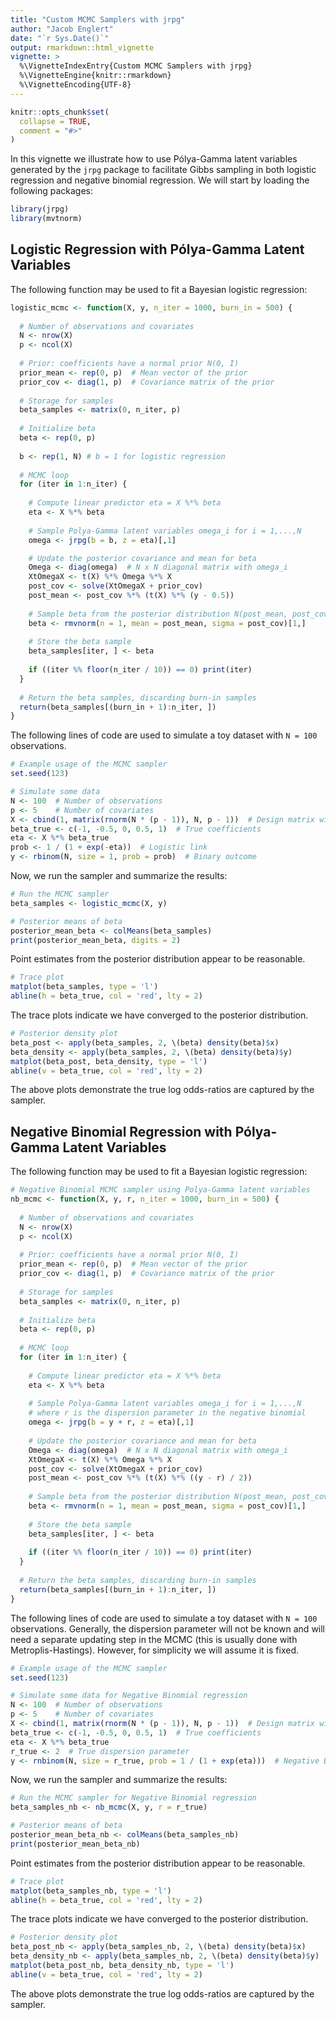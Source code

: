 ```yaml
---
title: "Custom MCMC Samplers with jrpg"
author: "Jacob Englert"
date: "`r Sys.Date()`"
output: rmarkdown::html_vignette
vignette: >
  %\VignetteIndexEntry{Custom MCMC Samplers with jrpg}
  %\VignetteEngine{knitr::rmarkdown}
  %\VignetteEncoding{UTF-8}
---
```


```r
knitr::opts_chunk$set(
  collapse = TRUE,
  comment = "#>"
)
```

In this vignette we illustrate how to use Pólya-Gamma latent variables generated by the `jrpg` package to facilitate Gibbs sampling in both logistic regression and negative binomial regression. We will start by loading the following packages:

```r
library(jrpg)
library(mvtnorm)
```

## Logistic Regression with Pólya-Gamma Latent Variables

The following function may be used to fit a Bayesian logistic regression:
```r
logistic_mcmc <- function(X, y, n_iter = 1000, burn_in = 500) {
  
  # Number of observations and covariates
  N <- nrow(X)
  p <- ncol(X)
  
  # Prior: coefficients have a normal prior N(0, I)
  prior_mean <- rep(0, p)  # Mean vector of the prior
  prior_cov <- diag(1, p)  # Covariance matrix of the prior
  
  # Storage for samples
  beta_samples <- matrix(0, n_iter, p)
  
  # Initialize beta
  beta <- rep(0, p)
  
  b <- rep(1, N) # b = 1 for logistic regression
  
  # MCMC loop
  for (iter in 1:n_iter) {
    
    # Compute linear predictor eta = X %*% beta
    eta <- X %*% beta
    
    # Sample Polya-Gamma latent variables omega_i for i = 1,...,N
    omega <- jrpg(b = b, z = eta)[,1]  

    # Update the posterior covariance and mean for beta
    Omega <- diag(omega)  # N x N diagonal matrix with omega_i
    XtOmegaX <- t(X) %*% Omega %*% X
    post_cov <- solve(XtOmegaX + prior_cov)
    post_mean <- post_cov %*% (t(X) %*% (y - 0.5))
    
    # Sample beta from the posterior distribution N(post_mean, post_cov)
    beta <- rmvnorm(n = 1, mean = post_mean, sigma = post_cov)[1,]
    
    # Store the beta sample
    beta_samples[iter, ] <- beta
    
    if ((iter %% floor(n_iter / 10)) == 0) print(iter)
  }
  
  # Return the beta samples, discarding burn-in samples
  return(beta_samples[(burn_in + 1):n_iter, ])
}
```

The following lines of code are used to simulate a toy dataset with `N = 100` observations.
```r
# Example usage of the MCMC sampler
set.seed(123)

# Simulate some data
N <- 100  # Number of observations
p <- 5    # Number of covariates
X <- cbind(1, matrix(rnorm(N * (p - 1)), N, p - 1))  # Design matrix with intercept
beta_true <- c(-1, -0.5, 0, 0.5, 1)  # True coefficients
eta <- X %*% beta_true
prob <- 1 / (1 + exp(-eta))  # Logistic link
y <- rbinom(N, size = 1, prob = prob)  # Binary outcome
```

Now, we run the sampler and summarize the results:
```r
# Run the MCMC sampler
beta_samples <- logistic_mcmc(X, y)

# Posterior means of beta
posterior_mean_beta <- colMeans(beta_samples)
print(posterior_mean_beta, digits = 2)
```

Point estimates from the posterior distribution appear to be reasonable.

```r
# Trace plot
matplot(beta_samples, type = 'l')
abline(h = beta_true, col = 'red', lty = 2)
```

The trace plots indicate we have converged to the posterior distribution.

```r
# Posterior density plot
beta_post <- apply(beta_samples, 2, \(beta) density(beta)$x)
beta_density <- apply(beta_samples, 2, \(beta) density(beta)$y)
matplot(beta_post, beta_density, type = 'l')
abline(v = beta_true, col = 'red', lty = 2)
```

The above plots demonstrate the true log odds-ratios are captured by the sampler.


## Negative Binomial Regression with Pólya-Gamma Latent Variables

The following function may be used to fit a Bayesian logistic regression:
```r
# Negative Binomial MCMC sampler using Polya-Gamma latent variables
nb_mcmc <- function(X, y, r, n_iter = 1000, burn_in = 500) {
  
  # Number of observations and covariates
  N <- nrow(X)
  p <- ncol(X)
  
  # Prior: coefficients have a normal prior N(0, I)
  prior_mean <- rep(0, p)  # Mean vector of the prior
  prior_cov <- diag(1, p)  # Covariance matrix of the prior
  
  # Storage for samples
  beta_samples <- matrix(0, n_iter, p)
  
  # Initialize beta
  beta <- rep(0, p)
  
  # MCMC loop
  for (iter in 1:n_iter) {
    
    # Compute linear predictor eta = X %*% beta
    eta <- X %*% beta
    
    # Sample Polya-Gamma latent variables omega_i for i = 1,...,N
    # where r is the dispersion parameter in the negative binomial
    omega <- jrpg(b = y + r, z = eta)[,1]
    
    # Update the posterior covariance and mean for beta
    Omega <- diag(omega)  # N x N diagonal matrix with omega_i
    XtOmegaX <- t(X) %*% Omega %*% X
    post_cov <- solve(XtOmegaX + prior_cov)
    post_mean <- post_cov %*% (t(X) %*% ((y - r) / 2))
    
    # Sample beta from the posterior distribution N(post_mean, post_cov)
    beta <- rmvnorm(n = 1, mean = post_mean, sigma = post_cov)[1,]
    
    # Store the beta sample
    beta_samples[iter, ] <- beta
    
    if ((iter %% floor(n_iter / 10)) == 0) print(iter)
  }
  
  # Return the beta samples, discarding burn-in samples
  return(beta_samples[(burn_in + 1):n_iter, ])
}
```

The following lines of code are used to simulate a toy dataset with `N = 100` observations. Generally, the dispersion parameter will not be known and will need a separate updating step in the MCMC (this is usually done with Metroplis-Hastings). However, for simplicity we will assume it is fixed.
```r
# Example usage of the MCMC sampler
set.seed(123)

# Simulate some data for Negative Binomial regression
N <- 100  # Number of observations
p <- 5    # Number of covariates
X <- cbind(1, matrix(rnorm(N * (p - 1)), N, p - 1))  # Design matrix with intercept
beta_true <- c(-1, -0.5, 0, 0.5, 1)  # True coefficients
eta <- X %*% beta_true
r_true <- 2  # True dispersion parameter
y <- rnbinom(N, size = r_true, prob = 1 / (1 + exp(eta)))  # Negative Binomial outcome
```

Now, we run the sampler and summarize the results:
```r
# Run the MCMC sampler for Negative Binomial regression
beta_samples_nb <- nb_mcmc(X, y, r = r_true)
```

```r
# Posterior means of beta
posterior_mean_beta_nb <- colMeans(beta_samples_nb)
print(posterior_mean_beta_nb)
```

Point estimates from the posterior distribution appear to be reasonable.

```r
# Trace plot
matplot(beta_samples_nb, type = 'l')
abline(h = beta_true, col = 'red', lty = 2)
```

The trace plots indicate we have converged to the posterior distribution.

```r
# Posterior density plot
beta_post_nb <- apply(beta_samples_nb, 2, \(beta) density(beta)$x)
beta_density_nb <- apply(beta_samples_nb, 2, \(beta) density(beta)$y)
matplot(beta_post_nb, beta_density_nb, type = 'l')
abline(v = beta_true, col = 'red', lty = 2)
```

The above plots demonstrate the true log odds-ratios are captured by the sampler.
